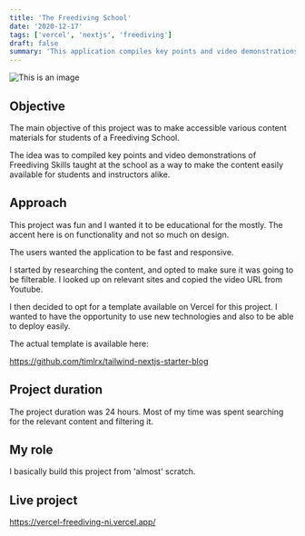 ```yaml
---
title: 'The Freediving School'
date: '2020-12-17'
tags: ['vercel', 'nextjs', 'freediving']
draft: false
summary: 'This application compiles key points and video demonstrations of essential Freediving Skills. Learn today with Freediving School...'
---
```


![This is an image](/static/images/main-free.png)

## Objective

The main objective of this project was to make accessible various content materials for students of a Freediving School.

The idea was to compiled key points and video demonstrations of Freediving Skills taught at the school as a way to make
the content easily available for students and instructors alike.

## Approach

This project was fun and I wanted it to be educational for the mostly. The accent here is on functionality and not so much on design.

The users wanted the application to be fast and responsive.

I started by researching the content, and opted to make sure it was going to be filterable. I looked up on relevant
sites and copied the video URL from Youtube.

I then decided to opt for a template available on Vercel for this project. I wanted to have the opportunity to use new technologies and also to be able to deploy easily.

The actual template is available here:

https://github.com/timlrx/tailwind-nextjs-starter-blog

## Project duration

The project duration was 24 hours. Most of my time was spent searching for the relevant content and filtering it.

## My role

I basically build this project from 'almost' scratch.

## Live project

https://vercel-freediving-ni.vercel.app/
